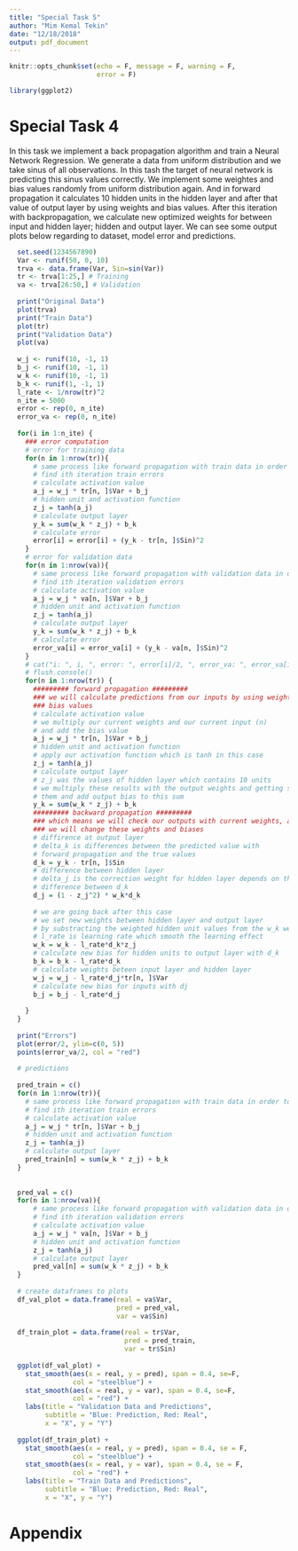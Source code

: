 ```yaml
---
title: "Special Task 5"
author: "Mim Kemal Tekin"
date: "12/18/2018"
output: pdf_document
---
```


```r
knitr::opts_chunk$set(echo = F, message = F, warning = F,
                      error = F)

library(ggplot2)
```

# Special Task 4

In this task we implement a back propagation algorithm and train a Neural Network Regression. We generate a data from uniform distribution and we take sinus of all observations. In this tash the target of neural network is predicting this sinus values correctly. We implement some weightes and bias values randomly from uniform distribution again. And in forward propagation it calculates 10 hidden units in the hidden layer and after that value of output layer by using weights and bias values. After this iteration with backpropagation, we calculate new optimized weights for between input and hidden layer; hidden and output layer. We can see some output plots below regarding to dataset, model error and predictions.

```r
  set.seed(1234567890)
  Var <- runif(50, 0, 10)
  trva <- data.frame(Var, Sin=sin(Var))
  tr <- trva[1:25,] # Training
  va <- trva[26:50,] # Validation
  
  print("Original Data")
  plot(trva)
  print("Train Data")
  plot(tr)
  print("Validation Data")
  plot(va)
  
  w_j <- runif(10, -1, 1)
  b_j <- runif(10, -1, 1)
  w_k <- runif(10, -1, 1)
  b_k <- runif(1, -1, 1)
  l_rate <- 1/nrow(tr)^2
  n_ite = 5000
  error <- rep(0, n_ite)
  error_va <- rep(0, n_ite)
  
  for(i in 1:n_ite) {
    ### error computation
    # error for training data
    for(n in 1:nrow(tr)){
      # same process like forward propagation with train data in order to 
      # find ith iteration train errors
      # calculate activation value 
      a_j = w_j * tr[n, ]$Var + b_j
      # hidden unit and activation function
      z_j = tanh(a_j)
      # calculate output layer
      y_k = sum(w_k * z_j) + b_k
      # calculate error 
      error[i] = error[i] + (y_k - tr[n, ]$Sin)^2
    }
    # error for validation data
    for(n in 1:nrow(va)){
      # same process like forward propagation with validation data in order to 
      # find ith iteration validation errors
      # calculate activation value 
      a_j = w_j * va[n, ]$Var + b_j
      # hidden unit and activation function
      z_j = tanh(a_j)
      # calculate output layer
      y_k = sum(w_k * z_j) + b_k
      # calculate error 
      error_va[i] = error_va[i] + (y_k - va[n, ]$Sin)^2
    }
    # cat("i: ", i, ", error: ", error[i]/2, ", error_va: ", error_va[i]/2, "\n")
    # flush.console()
    for(n in 1:nrow(tr)) {
      ######### forward propagation #########
      ### we will calculate predictions from our inputs by using weights and 
      ### bias values
      # calculate activation value 
      # we multiply our current weights and our current input (n) 
      # and add the bias value
      a_j = w_j * tr[n, ]$Var + b_j
      # hidden unit and activation function
      # apply our activation function which is tanh in this case
      z_j = tanh(a_j)
      # calculate output layer
      # z_j was the values of hidden layer which contains 10 units
      # we multiply these results with the output weights and getting sum of
      # them and add output bias to this sum
      y_k = sum(w_k * z_j) + b_k
      ######### backward propagation #########
      ### which means we will check our outputs with current weights, and 
      ### we will change these weights and biases
      # diffirence at output layer
      # delta_k is differences between the predicted value with 
      # forward propagation and the true values
      d_k = y_k - tr[n, ]$Sin
      # difference between hidden layer
      # delta_j is the correction weight for hidden layer depends on the 
      # difference between d_k
      d_j = (1 - z_j^2) * w_k*d_k
      
      # we are going back after this case
      # we set new weights between hidden layer and output layer
      # by substracting the weighted hidden unit values from the w_k weightes
      # l_rate is learning rate which smooth the learning effect
      w_k = w_k - l_rate*d_k*z_j
      # calculate new bias for hidden units to output layer with d_k
      b_k = b_k - l_rate*d_k
      # calculate weights beteen input layer and hidden layer
      w_j = w_j - l_rate*d_j*tr[n, ]$Var
      # calculate new bias for inputs with dj
      b_j = b_j - l_rate*d_j
      
    } 
  }
  
  print("Errors")
  plot(error/2, ylim=c(0, 5))
  points(error_va/2, col = "red")
  
  # predictions
  
  pred_train = c()
  for(n in 1:nrow(tr)){
    # same process like forward propagation with train data in order to 
    # find ith iteration train errors
    # calculate activation value 
    a_j = w_j * tr[n, ]$Var + b_j
    # hidden unit and activation function
    z_j = tanh(a_j)
    # calculate output layer
    pred_train[n] = sum(w_k * z_j) + b_k
  }
  
  
  pred_val = c()
  for(n in 1:nrow(va)){
      # same process like forward propagation with validation data in order to 
      # find ith iteration validation errors
      # calculate activation value 
      a_j = w_j * va[n, ]$Var + b_j
      # hidden unit and activation function
      z_j = tanh(a_j)
      # calculate output layer
      pred_val[n] = sum(w_k * z_j) + b_k
  }
  
  # create dataframes to plots
  df_val_plot = data.frame(real = va$Var,
                           pred = pred_val,
                           var = va$Sin)
  
  df_train_plot = data.frame(real = tr$Var,
                             pred = pred_train,
                             var = tr$Sin)
  
  ggplot(df_val_plot) +
    stat_smooth(aes(x = real, y = pred), span = 0.4, se=F,
                col = "steelblue") +
    stat_smooth(aes(x = real, y = var), span = 0.4, se=F,
                col = "red") +
    labs(title = "Validation Data and Predictions",
         subtitle = "Blue: Prediction, Red: Real",
         x = "X", y = "Y")
  
  ggplot(df_train_plot) +
    stat_smooth(aes(x = real, y = pred), span = 0.4, se = F,
                col = "steelblue") +
    stat_smooth(aes(x = real, y = var), span = 0.4, se = F,
                col = "red") +
    labs(title = "Train Data and Predictions",
         subtitle = "Blue: Prediction, Red: Real",
         x = "X", y = "Y")
```

# Appendix 

```r
```






